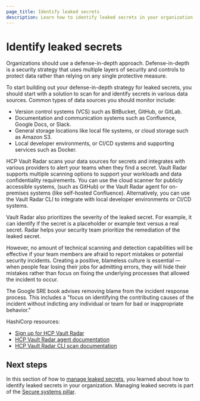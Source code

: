 ```yaml
---
page_title: Identify leaked secrets
description: Learn how to identify leaked secrets in your organization.
---
```


# Identify leaked secrets

Organizations should use a defense-in-depth approach. Defense-in-depth is a security strategy that uses multiple layers of security and controls to protect data rather than relying on any single protective measure.

To start building out your defense-in-depth strategy for leaked secrets, you should start with a solution to scan for and identify secrets in various data sources. Common types of data sources you should monitor include:

- Version control systems (VCS) such as BitBucket, GitHub, or GitLab.
- Documentation and communication systems such as Confluence, Google Docs, or Slack.
- General storage locations like local file systems, or cloud storage such as Amazon S3.
- Local developer environments, or CI/CD systems and supporting services such as Docker.

<VideoEmbed url="https://www.youtube.com/watch?v=MhI7M3SH0Xw" />

HCP Vault Radar scans your data sources for secrets and integrates with various providers to alert your teams when they find a secret. Vault Radar supports multiple scanning options to support your workloads and data confidentiality requirements. You can use the cloud scanner for publicly accessible systems, (such as GitHub) or the Vault Radar agent for on-premises systems (like self-hosted Confluence). Alternatively, you can use the Vault Radar CLI to integrate with local developer environments or CI/CD systems.

Vault Radar also prioritizes the severity of the leaked secret. For example, it can identify if the secret is a placeholder or example text versus a real secret. Radar helps your security team prioritize the remediation of the leaked secret.

However, no amount of technical scanning and detection capabilities will be effective if your team members are afraid to report mistakes or potential security incidents. Creating a positive, blameless culture is essential — when people fear losing their jobs for admitting errors, they will hide their mistakes rather than focus on fixing the underlying processes that allowed the incident to occur.

The Google SRE book advises removing blame from the incident response process. This includes a "focus on identifying the contributing causes of the incident without indicting any individual or team for bad or inappropriate behavior."

HashiCorp resources:

- [Sign up for HCP Vault Radar](https://portal.cloud.hashicorp.com/sign-in)
- [HCP Vault Radar agent documentation](/hcp/docs/vault-radar/agent/overview)
- [HCP Vault Radar CLI scan documentation](/hcp/docs/vault-radar/cli/scan/confluence)

## Next steps

In this section of how to [manage leaked secrets](/well-architected-framework/secure-systems/secrets/manage-leaked-secrets), you learned about how to identify leaked secrets in your organization. Managing leaked secrets is part of the [Secure systems pillar](/well-architected-framework/secure-systems).

